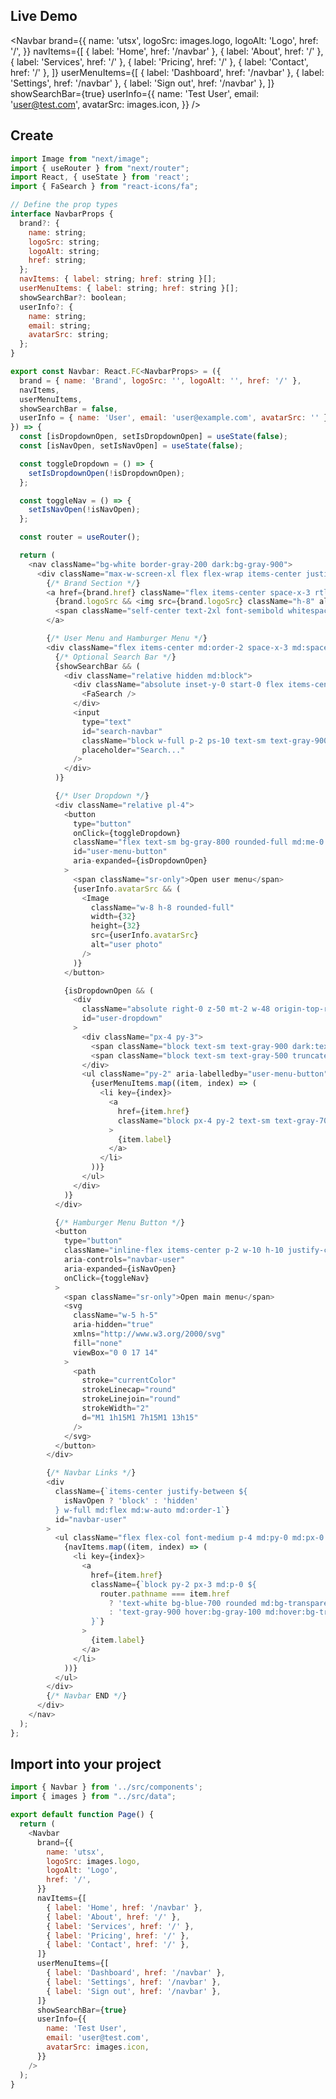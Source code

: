 ## Live Demo


<Navbar
  brand={{
    name: 'utsx',
    logoSrc: images.logo,
    logoAlt: 'Logo',
    href: '/',
  }}
  navItems={[
    { label: 'Home', href: '/navbar' },
    { label: 'About', href: '/' },
    { label: 'Services', href: '/' },
    { label: 'Pricing', href: '/' },
    { label: 'Contact', href: '/' },
  ]}
  userMenuItems={[
    { label: 'Dashboard', href: '/navbar' },
    { label: 'Settings', href: '/navbar' },
    { label: 'Sign out', href: '/navbar' },
  ]}
  showSearchBar={true}
  userInfo={{
    name: 'Test User',
    email: 'user@test.com',
    avatarSrc: images.icon,
  }}
/>


## Create
```js filename="demo.js" {3} copy
import Image from "next/image";
import { useRouter } from "next/router";
import React, { useState } from 'react';
import { FaSearch } from "react-icons/fa";

// Define the prop types
interface NavbarProps {
  brand?: {
    name: string;
    logoSrc: string;
    logoAlt: string;
    href: string;
  };
  navItems: { label: string; href: string }[];
  userMenuItems: { label: string; href: string }[];
  showSearchBar?: boolean;
  userInfo?: {
    name: string;
    email: string;
    avatarSrc: string;
  };
}

export const Navbar: React.FC<NavbarProps> = ({
  brand = { name: 'Brand', logoSrc: '', logoAlt: '', href: '/' },
  navItems,
  userMenuItems,
  showSearchBar = false,
  userInfo = { name: 'User', email: 'user@example.com', avatarSrc: '' },
}) => {
  const [isDropdownOpen, setIsDropdownOpen] = useState(false);
  const [isNavOpen, setIsNavOpen] = useState(false);

  const toggleDropdown = () => {
    setIsDropdownOpen(!isDropdownOpen);
  };

  const toggleNav = () => {
    setIsNavOpen(!isNavOpen);
  };

  const router = useRouter();

  return (
    <nav className="bg-white border-gray-200 dark:bg-gray-900">
      <div className="max-w-screen-xl flex flex-wrap items-center justify-between mx-auto p-4">
        {/* Brand Section */}
        <a href={brand.href} className="flex items-center space-x-3 rtl:space-x-reverse">
          {brand.logoSrc && <img src={brand.logoSrc} className="h-8" alt={brand.logoAlt} />}
          <span className="self-center text-2xl font-semibold whitespace-nowrap dark:text-white">{brand.name}</span>
        </a>

        {/* User Menu and Hamburger Menu */}
        <div className="flex items-center md:order-2 space-x-3 md:space-x-0 rtl:space-x-reverse">
          {/* Optional Search Bar */}
          {showSearchBar && (
            <div className="relative hidden md:block">
              <div className="absolute inset-y-0 start-0 flex items-center ps-3 pointer-events-none">
                <FaSearch />
              </div>
              <input
                type="text"
                id="search-navbar"
                className="block w-full p-2 ps-10 text-sm text-gray-900 border border-gray-300 rounded-lg bg-gray-50 focus:ring-blue-500 focus:border-blue-500 dark:bg-gray-700 dark:border-gray-600 dark:placeholder-gray-400 dark:text-white dark:focus:ring-blue-500 dark:focus:border-blue-500"
                placeholder="Search..."
              />
            </div>
          )}

          {/* User Dropdown */}
          <div className="relative pl-4">
            <button
              type="button"
              onClick={toggleDropdown}
              className="flex text-sm bg-gray-800 rounded-full md:me-0 focus:ring-4 focus:ring-gray-300 dark:focus:ring-gray-600"
              id="user-menu-button"
              aria-expanded={isDropdownOpen}
            >
              <span className="sr-only">Open user menu</span>
              {userInfo.avatarSrc && (
                <Image
                  className="w-8 h-8 rounded-full"
                  width={32}
                  height={32}
                  src={userInfo.avatarSrc}
                  alt="user photo"
                />
              )}
            </button>

            {isDropdownOpen && (
              <div
                className="absolute right-0 z-50 mt-2 w-48 origin-top-right rounded-md shadow-lg bg-white ring-1 ring-black ring-opacity-5 focus:outline-none dark:bg-gray-700"
                id="user-dropdown"
              >
                <div className="px-4 py-3">
                  <span className="block text-sm text-gray-900 dark:text-white">{userInfo.name}</span>
                  <span className="block text-sm text-gray-500 truncate dark:text-gray-400">{userInfo.email}</span>
                </div>
                <ul className="py-2" aria-labelledby="user-menu-button">
                  {userMenuItems.map((item, index) => (
                    <li key={index}>
                      <a
                        href={item.href}
                        className="block px-4 py-2 text-sm text-gray-700 hover:bg-gray-100 dark:hover:bg-gray-600 dark:text-gray-200 dark:hover:text-white"
                      >
                        {item.label}
                      </a>
                    </li>
                  ))}
                </ul>
              </div>
            )}
          </div>

          {/* Hamburger Menu Button */}
          <button
            type="button"
            className="inline-flex items-center p-2 w-10 h-10 justify-center text-sm text-gray-500 rounded-lg md:hidden hover:bg-gray-100 focus:outline-none focus:ring-2 focus:ring-gray-200 dark:text-gray-400 dark:hover:bg-gray-700 dark:focus:ring-gray-600"
            aria-controls="navbar-user"
            aria-expanded={isNavOpen}
            onClick={toggleNav}
          >
            <span className="sr-only">Open main menu</span>
            <svg
              className="w-5 h-5"
              aria-hidden="true"
              xmlns="http://www.w3.org/2000/svg"
              fill="none"
              viewBox="0 0 17 14"
            >
              <path
                stroke="currentColor"
                strokeLinecap="round"
                strokeLinejoin="round"
                strokeWidth="2"
                d="M1 1h15M1 7h15M1 13h15"
              />
            </svg>
          </button>
        </div>

        {/* Navbar Links */}
        <div
          className={`items-center justify-between ${
            isNavOpen ? 'block' : 'hidden'
          } w-full md:flex md:w-auto md:order-1`}
          id="navbar-user"
        >
          <ul className="flex flex-col font-medium p-4 md:py-0 md:px-0 mt-4 border border-gray-100 rounded-lg bg-gray-50 md:space-x-8 rtl:space-x-reverse md:flex-row md:mt-0 md:border-0 md:bg-white dark:bg-gray-800 md:dark:bg-gray-900 dark:border-gray-700">
            {navItems.map((item, index) => (
              <li key={index}>
                <a
                  href={item.href}
                  className={`block py-2 px-3 md:p-0 ${
                    router.pathname === item.href
                      ? 'text-white bg-blue-700 rounded md:bg-transparent md:text-blue-700 md:dark:text-blue-500'
                      : 'text-gray-900 hover:bg-gray-100 md:hover:bg-transparent md:hover:text-blue-700 dark:text-white md:dark:hover:text-blue-500 dark:hover:bg-gray-700 dark:hover:text-white md:dark:hover:bg-transparent dark:border-gray-700'
                  }`}
                >
                  {item.label}
                </a>
              </li>
            ))}
          </ul>
        </div>
        {/* Navbar END */}
      </div>
    </nav>
  );
};
```

## Import into your project
```js filename="page.jsx" {3} copy
import { Navbar } from '../src/components';
import { images } from "../src/data";

export default function Page() {
  return (
    <Navbar
      brand={{
        name: 'utsx',
        logoSrc: images.logo,
        logoAlt: 'Logo',
        href: '/',
      }}
      navItems={[
        { label: 'Home', href: '/navbar' },
        { label: 'About', href: '/' },
        { label: 'Services', href: '/' },
        { label: 'Pricing', href: '/' },
        { label: 'Contact', href: '/' },
      ]}
      userMenuItems={[
        { label: 'Dashboard', href: '/navbar' },
        { label: 'Settings', href: '/navbar' },
        { label: 'Sign out', href: '/navbar' },
      ]}
      showSearchBar={true}
      userInfo={{
        name: 'Test User',
        email: 'user@test.com',
        avatarSrc: images.icon,
      }}
    />
  );
}

```